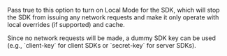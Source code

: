 Pass true to this option to turn on Local Mode for the SDK, which will stop the SDK from issuing any network requests and make it only operate with local overrides (if supported) and cache.

<Note>
Since no network requests will be made, a dummy SDK key can be used (e.g., `client-key` for client SDKs or `secret-key` for server SDKs).
</Note>

